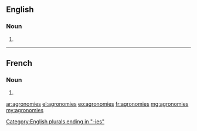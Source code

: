 ==English==

===Noun===
{{head|en|noun plural form}}

# {{plural of|agronomy|lang=en}}

[[Category:English plurals ending in "-ies"]]

----

==French==

===Noun===
{{head|fr|noun plural form|cat2=French nouns lacking gender}}

# {{plural of|agronomie|lang=fr}}

[[ar:agronomies]]
[[el:agronomies]]
[[eo:agronomies]]
[[fr:agronomies]]
[[mg:agronomies]]
[[my:agronomies]]